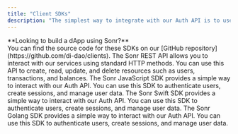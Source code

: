 ```yaml
---
title: "Client SDKs"
description: "The simplest way to integrate with our Auth API is to use our client SDKs. We provide SDKs for JavaScript, Swift, and Golang."
---
```


<Note>
**Looking to build a dApp using Sonr?** <br />
You can find the source code for these SDKs on our [GitHub repository](https://github.com/di-dao/clients).
</Note>

<CardGroup cols={1}>
  <Card title="Rest API" icon="webhook" iconType="duotone" color="#32FCB4">
    The Sonr REST API allows you to interact with our services using standard HTTP methods. You can use this API to create, read, update, and delete resources such as users, transactions, and balances.
  </Card>
  <Card title="JavaScript" icon="js" color="#FABD30">
    The Sonr JavaScript SDK provides a simple way to interact with our Auth API. You can use this SDK to authenticate users, create sessions, and manage user data.
  </Card>
  <Card title="Swift" icon="swift" color="#FD8598">
    The Sonr Swift SDK provides a simple way to interact with our Auth API. You can use this SDK to authenticate users, create sessions, and manage user data.
  </Card>
  <Card title="Golang" icon="golang">
    The Sonr Golang SDK provides a simple way to interact with our Auth API. You can use this SDK to authenticate users, create sessions, and manage user data.
  </Card>
</CardGroup>
